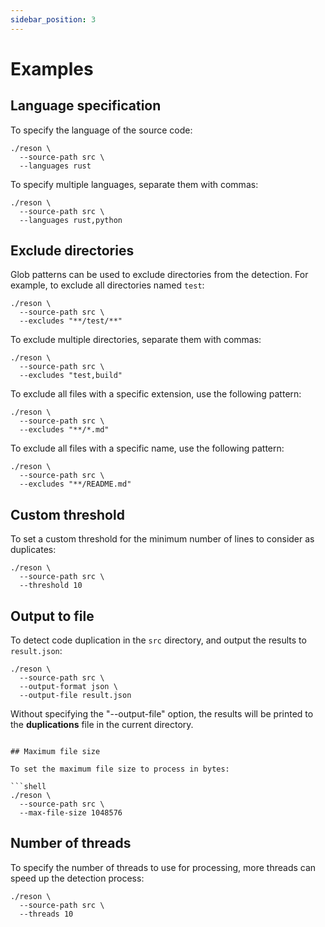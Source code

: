 ```yaml
---
sidebar_position: 3
---
```


# Examples

## Language specification

To specify the language of the source code:

```shell
./reson \
  --source-path src \
  --languages rust
```

To specify multiple languages, separate them with commas:

```shell
./reson \
  --source-path src \
  --languages rust,python
```

## Exclude directories

Glob patterns can be used to exclude directories from the detection. For example, to exclude all directories named `test`:

```shell
./reson \
  --source-path src \
  --excludes "**/test/**"
```

To exclude multiple directories, separate them with commas:

```shell
./reson \
  --source-path src \
  --excludes "test,build"
```

To exclude all files with a specific extension, use the following pattern:

```shell
./reson \
  --source-path src \
  --excludes "**/*.md"
```

To exclude all files with a specific name, use the following pattern:

```shell
./reson \
  --source-path src \
  --excludes "**/README.md"
```

## Custom threshold

To set a custom threshold for the minimum number of lines to consider as duplicates:

```shell
./reson \
  --source-path src \
  --threshold 10
```

## Output to file

To detect code duplication in the `src` directory, and output the results to `result.json`:

```shell
./reson \
  --source-path src \
  --output-format json \
  --output-file result.json
```

Without specifying the "--output-file" option, the results will be printed to the **duplications** file in the current directory.

```shell

## Maximum file size

To set the maximum file size to process in bytes:

```shell
./reson \
  --source-path src \
  --max-file-size 1048576
```

## Number of threads

To specify the number of threads to use for processing, more threads can speed up the detection process:

```shell
./reson \
  --source-path src \
  --threads 10
```